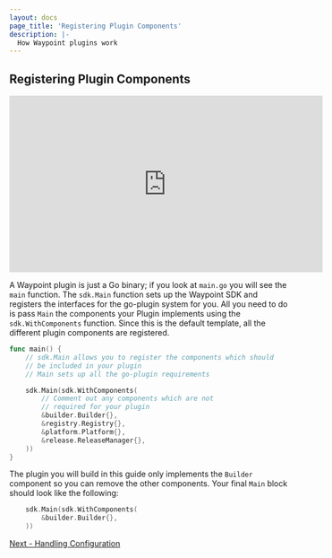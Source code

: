 ```yaml
---
layout: docs
page_title: 'Registering Plugin Components'
description: |-
  How Waypoint plugins work
---
```


## Registering Plugin Components

<iframe
  width="560"
  height="315"
  src="https://www.youtube.com/embed/4zwZCpqo0j8?start=147&end=200"
  frameborder="0"
  allow="accelerometer; autoplay; clipboard-write; encrypted-media; gyroscope; picture-in-picture"
  allowfullscreen
></iframe>

A Waypoint plugin is just a Go binary; if you look at `main.go` you will see the `main` function. The `sdk.Main`
function sets up the Waypoint SDK and registers the interfaces for the go-plugin system for you. All you need to do is
pass `Main` the components your Plugin implements using the `sdk.WithComponents` function. Since this is the default
template, all the different plugin components are registered.

```go
func main() {
	// sdk.Main allows you to register the components which should
	// be included in your plugin
	// Main sets up all the go-plugin requirements

	sdk.Main(sdk.WithComponents(
		// Comment out any components which are not
		// required for your plugin
		&builder.Builder{},
		&registry.Registry{},
		&platform.Platform{},
		&release.ReleaseManager{},
	))
}
```

The plugin you will build in this guide only implements the `Builder` component so you can remove the other components.
Your final `Main` block should look like the following:

```go
	sdk.Main(sdk.WithComponents(
		&builder.Builder{},
	))
```

[Next - Handling Configuration](/docs/extending-waypoint/creating-plugins/configuration)
